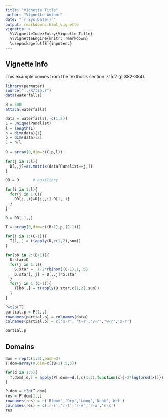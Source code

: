 ```yaml
---
title: "Vignette Title"
author: "Vignette Author"
date: "`r Sys.Date()`"
output: rmarkdown::html_vignette
vignette: >
  %\VignetteIndexEntry{Vignette Title}
  %\VignetteEngine{knitr::rmarkdown}
  \usepackage[utf8]{inputenc}
---
```



## Vignette Info
This example comes from the textbook section 7.15.2 (p 382-384).

```r
library(permuter)
source("../R/t2p.r")
data(waterfalls)
```

```r
B = 500
attach(waterfalls)

data = waterfalls[,-c(1,2)]
L = unique(Panelist)
l = length(L)
n = dim(data)[1]
p = dim(data)[2]
C = n/l
 
D = array(0,dim=c(C,p,l))
 
for(j in 1:l){
  D[,,j]=as.matrix(data[Panelist==j,])
}

DD = D  	# auxiliary

for(i in 1:l){
  for(j in 1:C){
    DD[j,,i]=D[j,,i]-D[1,,i]
  }
}

D = DD[-1,,]

T = array(0,dim=c((B+1),p,(C-1)))		

for(j in 1:(C-1)){
  T[1,,] = t(apply(D,c(1,2),sum))
}

for(bb in 2:(B+1)){
  D.star=D
  for(j in 1:l){
    S.star =  1-2*rbinom((C-1),1,.5)
    D.star[,,j] = D[,,j]*S.star
  }
  for(j in 1:(C-1)){
    T[bb,,] = t(apply(D.star,c(1,2),sum))
  }
}

P=t2p(T)
partial.p = P[1,,] 
rownames(partial.p) = colnames(data)
colnames(partial.p) = c('s-r', 't-r','v-r','w-r','x-r')

partial.p
```

## Domains
```r
dom = rep(c(1:5),each=3)
T.dom=array(0,dim=c((B+1),5,5))

for(d in 1:5){
  T.dom[,d,] = apply(P[,dom==d,],c(1,3),function(x){-2*log(prod(x))})
}

P.dom = t2p(T.dom)
res = P.dom[1,,]
rownames(res) = c('Bloom','Dry','Long','Neat','Wet')
colnames(res) = c('r-s','r-t','r-v','r-w','r-x')
res
```